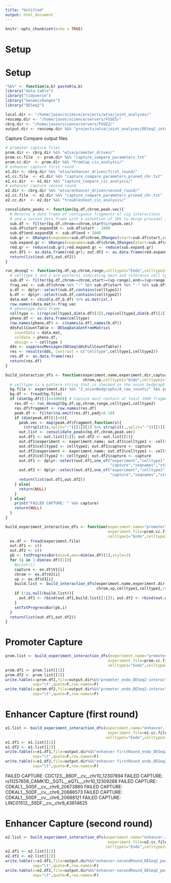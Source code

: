 ```yaml
---
title: "Untitled"
output: html_document
---
```


```r
knitr::opts_chunk$set(echo = TRUE)
```

# Setup 

# Setup 

```r

"%&%" <- function(a,b) paste0(a,b)
library("data.table")
library("tidyverse")
library("GenomicRanges")
library("DESeq2")

local.dir <- "/home/jason/science/projects/wtsa/joint_analyses/"
rescomp.dir <- "/home/jason/science/servers/FUSE5/"
cbrg.dir <- "/home/jason/science/servers/FUSE2/"
output.dir <- rescomp.dir %&% "projects/wtsa/joint_analyses/DESeq2_interactions/"

```


Capture Compare output files 

```r

# promoter capture files 
prom.dir <- cbrg.dir %&% "wtsa/promoter_driven/"
prom.cc.file  <- prom.dir %&% "capture_compare_parameters.txt"
prom.cc.dir  <- prom.dir %&% "PromCap_cis_analysis/"
# enhancer capture first round  
e1.dir <- cbrg.dir %&% "wtsa/enhancer_driven/first_round/"
e1.cc.file  <- e1.dir %&% "capture_compare_parameters_pruned_chr.txt"
e1.cc.dir  <- e1.dir %&% "capture_compare_cis_analysis/"
# enhancer capture second round  
e2.dir <- cbrg.dir %&% "wtsa/enhancer_driven/second_round/"
e2.cc.file  <- e2.dir %&% "capture_compare_parameters_pruned_chr.txt"
e2.cc.dir  <- e2.dir %&% "troubleshoot_cis_analysis/"

```


```r


consolidate_peaks <- function(bg.df,chrom,peak.vec){
  # Returns a data frame of contiguous fragments of sig interactions 
  # and a second data frame with a extention of 1Kb to merge proximal interaction 
  sub.df <- filter(bg.df,chrom==chrom,start%in%peak.vec)
  sub.df$start.expand1K <- sub.df$start - 1000
  sub.df$end.expand1K <- sub.df$end + 1000
  sub.gr <- GRanges(seqnames=sub.df$chrom,IRanges(start=sub.df$start,end=sub.df$end))
  sub.expand.gr <- GRanges(seqnames=sub.df$chrom,IRanges(start=sub.df$start.expand1K,end=sub.df$end.expand1K))
  red.gr <- reduce(sub.gr);red.expand.gr <- reduce(sub.expand.gr)
  out.df1 <- as.data.frame(red.gr); out.df2 <- as.data.frame(red.expand.gr)
  return(list(out.df1,out.df2))
}

run_deseq2 <- function(bg.df,vp,chrom,range,celltype1="Endo",celltype2="Blymph"){
  # celltype 1 and 2 are patterns indicating main and reference cell types 
  sub.df <- filter(bg.df,chrom==chrom,start>=(vp-range),end<=(vp+range))
  frag.vec <- sub.df$chrom %&% ":" %&% sub.df$start %&% "-" %&% sub.df$end
  a.df <- dplyr::select(sub.df,contains(celltype1))
  b.df <- dplyr::select(sub.df,contains(celltype2))
  data.mat <- cbind(a.df,b.df) %>% as.matrix(.)
  row.names(data.mat)<-frag.vec
  # phenotype data frame 
  celltype <- c(rep(celltype1,dim(a.df)[2]),rep(celltype2,dim(b.df)[2]))
  pheno.df <- as.data.frame(celltype)
  row.names(pheno.df) <- c(names(a.df),names(b.df))
  ddsFullCountTable <- DESeqDataSetFromMatrix(
    countData = data.mat,
    colData = pheno.df,
    design = ~ celltype )
  dds <- suppressMessages(DESeq(ddsFullCountTable))
  res <- results(dds, contrast = c("celltype",celltype1,celltype2))
  res.df <- as.data.frame(res)
  return(res.df)
}

build_interaction_dfs <- function(experiment.name,experiment.dir,capture,
                                  chrom,vp,celltype1="Endo",celltype2="Blymph",range=3e+05){
  # celltype is a pattern string that is checked in the union bedgraph file used for extraction
  bg.file <- experiment.dir %&% "2_unionBedgraphs/A_raw_counts/" %&% capture %&% "_raw.unionbdg"
  bg.df <- fread(bg.file)  
  if (dim(bg.df)[1]>=1000){ # Capture must contain at least 1000 fragments in unionbedgraph 
    res.df <- run_deseq2(bg.df,vp,chrom,range,celltype1,celltype2)
    res.df$fragment <- row.names(res.df)
    peak.df <- filter(na.omit(res.df),padj<0.10)
    if (dim(peak.df)[1]>0){
      peak.vec <- map(peak.df$fragment,function(s){
        (strsplit(s,split=":")[[1]][2] %>% strsplit(.,split="-"))[[1]][1]}) %>% as.integer(.)
      out.list <- consolidate_peaks(bg.df,chrom,peak.vec)
      out.df1 <- out.list[[1]]; out.df2 <- out.list[[2]]
      out.df1$experiment <- experiment.name; out.df1$celltype1 <- celltype1; 
      out.df1$celltype2 <- celltype2; out.df1$capture <- capture
      out.df2$experiment <- experiment.name; out.df2$celltype1 <- celltype1; 
      out.df2$celltype2 <- celltype2; out.df2$capture <- capture
      out.df1 <- dplyr::select(out.df1,one_of("experiment","celltype1","celltype2",
                                              "capture","seqnames","start","end","width"))
      out.df2 <- dplyr::select(out.df2,one_of("experiment","celltype1","celltype2",
                                              "capture","seqnames","start","end","width"))
      return(list(out.df1,out.df2))    
    } else{
      return(NULL)
    }    
  } else{
    print("FAILED CAPTURE: " %&% capture)
    return(NULL)
  }
}


```



```r


build_experiment_interaction_dfs <- function(experiment.name="promoter",experiment.dir=prom.cc.dir,
                                             experiment.file=prom.cc.file,
                                             celltype1="Endo",celltype2="Blymph"){
  ex.df <- fread(experiment.file)
  out.df1 <- c()
  out.df2 <- c()
  pb <- txtProgressBar(min=0,max=dim(ex.df)[1],style=3)
  for (i in 1:dim(ex.df)[1]){
    #print(i)
    capture <- ex.df$V1[i]
    chrom <- ex.df$V2[i]
    vp <- ex.df$V3[i]
    build.list <- build_interaction_dfs(experiment.name,experiment.dir,capture,
                                        chrom,vp,celltype1,celltype2,range=3e+05)
    if (!is.null(build.list)){
      out.df1 <- rbind(out.df1,build.list[[1]]); out.df2 <- rbind(out.df2,build.list[[2]]); 
    }
    setTxtProgressBar(pb,i)
  }
  return(list(out.df1,out.df2))
}


```


# Promoter Capture 

```r

prom.list <- build_experiment_interaction_dfs(experiment.name="promoter",experiment.dir=prom.cc.dir,
                                             experiment.file=prom.cc.file,
                                             celltype1="Endo",celltype2="Blymph")
prom.df1 <- prom.list[[1]]
prom.df2 <- prom.list[[2]]
write.table(x=prom.df1,file=output.dir%&%"promoter_endo_DESeq2-interactions.txt",
            sep="\t",quote=F,row.names=F)
write.table(x=prom.df2,file=output.dir%&%"promoter_endo_DESeq2-interactions_merge1K.txt",
            sep="\t",quote=F,row.names=F)

```


# Enhancer Capture (first round)

```r

e1.list <- build_experiment_interaction_dfs(experiment.name="enhancer.1st",experiment.dir=e1.cc.dir,
                                             experiment.file=e1.cc.file,
                                            celltype1="Endo",celltype2="hESC")
e1.df1 <- e1.list[[1]]
e1.df2 <- e1.list[[2]]
write.table(x=e1.df1,file=output.dir%&%"enhancer-firstRound_endo_DESeq2-interactions.txt",
            sep="\t",quote=F,row.names=F)
write.table(x=e1.df2,file=output.dir%&%"enhancer-firstRound_endo_DESeq2-interactions_merge1K.txt",
            sep="\t",quote=F,row.names=F)

```


FAILED CAPTURE: CDC123__86DF__cv__chr10_12307894
FAILED CAPTURE: rs11257658_CAMK1D__5QTL__eQTL__chr10_12309268
FAILED CAPTURE: CDKAL1__50DF__cv__chr6_20673880
FAILED CAPTURE: CDKAL1__50DF__cv__chr6_20686573
FAILED CAPTURE: CDKAL1__50DF__cv__chr6_20688121
FAILED CAPTURE: LINC01512__55DF__cv__chr6_43814625


# Enhancer Capture (second round)

```r

e2.list <- build_experiment_interaction_dfs(experiment.name="enhancer.2nd",experiment.dir=e2.cc.dir,
                                             experiment.file=e2.cc.file,
                                            celltype1="Endo",celltype2="hESC")
e2.df1 <- e2.list[[1]]
e2.df2 <- e2.list[[2]]
write.table(x=e2.df1,file=output.dir%&%"enhancer-secondRound_DESeq2_peakC-interactions.txt",
            sep="\t",quote=F,row.names=F)
write.table(x=e2.df2,file=output.dir%&%"enhancer-secondRound_DESeq2_peakC-interactions_merge1K.txt",
            sep="\t",quote=F,row.names=F)

```


